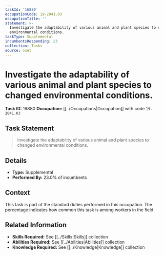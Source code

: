 ```yaml
---
taskId: '16880'
occupationCode: 19-2041.03
occupationTitle: ''
statement: >-
  Investigate the adaptability of various animal and plant species to changed
  environmental conditions.
taskType: Supplemental
incumbentsResponding: 23
collection: Tasks
source: onet
---
```

# Investigate the adaptability of various animal and plant species to changed environmental conditions.

**Task ID:** 16880
**Occupation:** [[../Occupations|Occupation]] with code `19-2041.03`

## Task Statement

> Investigate the adaptability of various animal and plant species to changed environmental conditions.

## Details

- **Type:** Supplemental
- **Performed By:** 23.0% of incumbents

## Context

This task is part of the standard duties performed in this occupation. The percentage indicates how common this task is among workers in the field.

## Related Information

- **Skills Required:** See [[../Skills|Skills]] collection
- **Abilities Required:** See [[../Abilities|Abilities]] collection
- **Knowledge Required:** See [[../Knowledge|Knowledge]] collection
